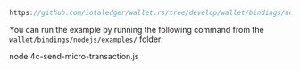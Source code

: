 ```js reference
https://github.com/iotaledger/wallet.rs/tree/develop/wallet/bindings/nodejs/examples/4c-send-micro-transaction.js
```

You can run the example by running the following command from the `wallet/bindings/nodejs/examples/` folder:

<CodeBlock className="language-bash">
    node 4c-send-micro-transaction.js
</CodeBlock>
